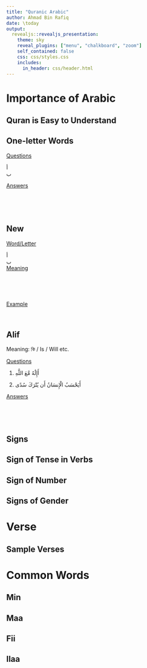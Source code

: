 ---
title: "Quranic Arabic"
author: Ahmad Bin Rafiq
date: \today
output: 
  revealjs::revealjs_presentation:
    theme: sky
    reveal_plugins: ["menu", "chalkboard", "zoom"]
    self_contained: false
    css: css/styles.css
    includes:
      in_header: css/header.html
---

# Importance of Arabic  

## Quran is Easy to Understand

## One-letter Words

<script>
function klikaj(i) {
    document.getElementById(i).style.visibility='visible';
}
</script>

<div class="container">
<div class="col">
<u>Questions</u>

<div onclick="klikaj('L1')">أ</div>
<div onclick="klikaj('L2')">ب</div>
</div>
<div class="col">
<u>Answers</u>

<div id="L1" style="visibility: hidden">
1. কি / Is / Will etc. 
</div>
<div id="L2" style="visibility: hidden">
2. with, to, দ্বারা, প্রতি 
</div>
</div>
</div>

## New

<div class="container">
<div class="col">
<u>Word/Letter</u>

<div onclick="klikaj('L21')">أ</div>
<div onclick="klikaj('L22')">ب</div>
</div>
<div class="col">
<u>Meaning</u>
<div id="L21" style="visibility: hidden">
1. কি / Is / Will etc. 
</div>
<div id="L22" style="visibility: hidden">
2. with, to, দ্বারা, প্রতি 
</div>
</div>
<div class="col">
<u>Example</u>
<div id="L21" style="visibility: hidden">
> - أَإِلَٰهٌ مَّعَ اللَّ 
(27:61-64) 

</div>
</div>
</div>

## Alif

Meaning: কি / Is / Will etc.

<div class="container">
<div class="col">
<u>Questions</u>

<div onclick="klikaj('alif1')">1. أَإِلَٰهٌ مَّعَ اللَّهِ</div>
<div onclick="klikaj('alif2')">2.  أَيَحْسَبُ الْإِنسَانُ أَن يُتْرَكَ سُدًى</div>
</div>
<div class="col">
<u>Answers</u>

<div id="alif1" style="visibility: hidden">
1. Is there any god associated with Allah
</div>
<div id="alif2" style="visibility: hidden">
2. Does man think that he will be left alone, unquestioned?
</div>
</div>
</div>

## Signs

## Sign of Tense in Verbs

## Sign of Number

## Signs of Gender

# Verse

## Sample Verses 

# Common Words

## Min

## Maa

## Fii

## Ilaa